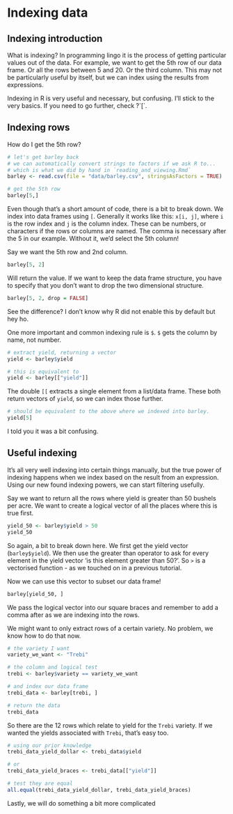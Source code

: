 # Indexing data

## Indexing introduction

What is indexing? In programming lingo it is the process of getting particular
values out of the data. For example, we want to get the 5th row of our data frame.
Or all the rows between 5 and 20. Or the third column. This may not be particularly
useful by itself, but we can index using the results from expressions.

Indexing in R is very useful and necessary, but confusing. I'll stick to the very
basics. If you need to go further, check ?\`[\`.

## Indexing rows

How do I get the 5th row?

```r
# let's get barley back
# we can automatically convert strings to factors if we ask R to...
# which is what we did by hand in `reading_and_viewing.Rmd`
barley <- read.csv(file = "data/barley.csv", stringsAsFactors = TRUE)

# get the 5th row
barley[5,]

```
Even though that's a short amount of code, there is a bit to break down. We index
into data frames using `[`. Generally it works like this: `x[i, j]`, where `i` is
the row index and `j` is the column index. These can be numbers, or characters if
the rows or columns are named. The comma is necessary after the 5 in our example.
Without it, we'd select the 5th column!

Say we want the 5th row and 2nd column.

```r
barley[5, 2]
```

Will return the value. If we want to keep the data frame structure, you have to 
specify that you don't want to drop the two dimensional structure.

```r
barley[5, 2, drop = FALSE]
```
See the difference? I don't know why R did not enable this by default but hey ho.

One more important and common indexing rule is `$`. `$` gets the column by name, 
not number.

```r
# extract yield, returning a vector
yield <- barley$yield

# this is equivalent to 
yield <- barley[["yield"]]
```

The double `[[` extracts a single element from a list/data frame. These both return
vectors of `yield`, so we can index those further.

```r
# should be equivalent to the above where we indexed into barley.
yield[5]
```

I told you it was a bit confusing.

## Useful indexing

It's all very well indexing into certain things manually, but the true power of 
indexing happens when we index based on the result from an expression. Using our
new found indexing powers, we can start filtering usefully.

Say we want to return all the rows where yield is greater than 50 bushels per acre.
We want to create a logical vector of all the places where this is true first.

```r
yield_50 <- barley$yield > 50
yield_50
```
So again, a bit to break down here. We first get the yield vector (`barley$yield`).
We then use the greater than operator to ask for every element in the yield vector
'is this element greater than 50?'. So `>` is a vectorised function - as we touched on
in a previous tutorial.

Now we can use this vector to subset our data frame!

```r
barley[yield_50, ]
```

We pass the logical vector into our square braces and remember to add a comma after
as we are indexing into the rows.

We might want to only extract rows of a certain variety. No problem, we know how 
to do that now.

```r
# the variety I want
variety_we_want <- "Trebi"

# the column and logical test
trebi <- barley$variety == variety_we_want

# and index our data frame
trebi_data <- barley[trebi, ]

# return the data
trebi_data
```

So there are the 12 rows which relate to yield for the `Trebi` variety. If we wanted
the yields associated with `Trebi`, that's easy too.

```r
# using our prior knowledge
trebi_data_yield_dollar <- trebi_data$yield

# or
trebi_data_yield_braces <- trebi_data[["yield"]]

# test they are equal
all.equal(trebi_data_yield_dollar, trebi_data_yield_braces)
```

Lastly, we will do something a bit more complicated



